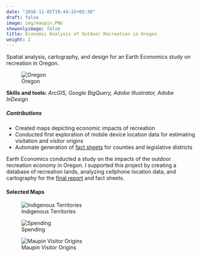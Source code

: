 ```yaml
---
date: "2016-11-05T19:44:32+05:30"
draft: false
image: img/maupin.PNG
showonlyimage: false
title: Economic Analysis of Outdoor Recreation in Oregon
weight: 2
---
```


Spatial analysis, cartography, and design for an Earth Economics study on recreation in Oregon.
<!--more-->

![Oregon](/img/OR_TopoOnly_crop.png)

**Skills and tools:** *ArcGIS, Google BigQuery, Adobe Illustrator, Adobe InDesign*

##### Contributions
* Created maps depicting economic impacts of recreation
* Conducted first exploration of mobile device location data for estimating visitation and visitor origins
* Automate generation of [fact sheets](https://industry.traveloregon.com/resources/research/oregon-outdoor-recreation-economic-impact-study/) for counties and legislative districts

Earth Economics conducted a study on the impacts of the outdoor recreation economy in Oregon. I supported this project by creating a database of recreation lands, analyzing cellphone location data, and cartography for the [final report](https://www.eartheconomics.org/all-publications/2020/outdoor-recreation-oregon) and fact sheets.

#### Selected Maps
![Indigenous Territories](/img/Indigenous_Territories_v1.png)

![Spending](/img/PopWeightedSpending.png)

![Maupin Visitor Origins](/img/Cellphone_combined.png)
